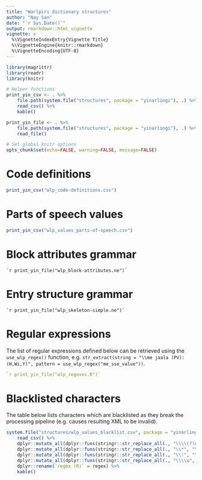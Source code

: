 ```yaml
---
title: "Warlpiri dictionary structures"
author: "Nay San"
date: "`r Sys.Date()`"
output: rmarkdown::html_vignette
vignette: >
  %\VignetteIndexEntry{Vignette Title}
  %\VignetteEngine{knitr::rmarkdown}
  %\VignetteEncoding{UTF-8}
---
```


```r
library(magrittr)
library(readr)
library(knitr)

# Helper functions
print_yin_csv <- . %>%
    file.path(system.file("structures", package = "yinarlingi"), .) %>%
    read_csv() %>%
    kable()

print_yin_file <- . %>%
    file.path(system.file("structures", package = "yinarlingi"), .) %>%
    read_file()

# Set global knitr options
opts_chunk$set(echo=FALSE, warning=FALSE, message=FALSE)
```

# Code definitions

```r
print_yin_csv("wlp_code-definitions.csv")
```

# Parts of speech values

```r
print_yin_csv("wlp_values_parts-of-speech.csv")
```

# Block attributes grammar

```
`r print_yin_file("wlp_block-attributes.ne")`
```

# Entry structure grammar

```
`r print_yin_file("wlp_skeleton-simple.ne")`
```

# Regular expressions

The list of regular expressions defined below can be retrieved using the `use_wlp_regex()` function, e.g. `str_extract(string = "\\me jaala (PV): (H,Wi,Y)", pattern = use_wlp_regex("me_sse_value"))`.

```r
`r print_yin_file("wlp_regexes.R")`
```

# Blacklisted characters

The table below lists characters which are blacklisted as they break the processing pipeline (e.g. causes resulting XML to be invalid).

```r
system.file("structures/wlp_values_blacklist.csv", package = "yinarlingi") %>%
    read_csv() %>%
    dplyr::mutate_all(dplyr::funs(stringr::str_replace_all(., "\\\\(?!u)", "\\\\\\\\"))) %>%
    dplyr::mutate_all(dplyr::funs(stringr::str_replace_all(., "\\*", "\\\\*"))) %>%
    dplyr::mutate_all(dplyr::funs(stringr::str_replace_all(., "\\!", "\\\\!"))) %>%
    dplyr::mutate_all(dplyr::funs(stringr::str_replace_all(., "\\\\u", "\\\\\\\\u"))) %>%
    dplyr::rename(`regex (R)` = regex) %>% 
    kable()
```

